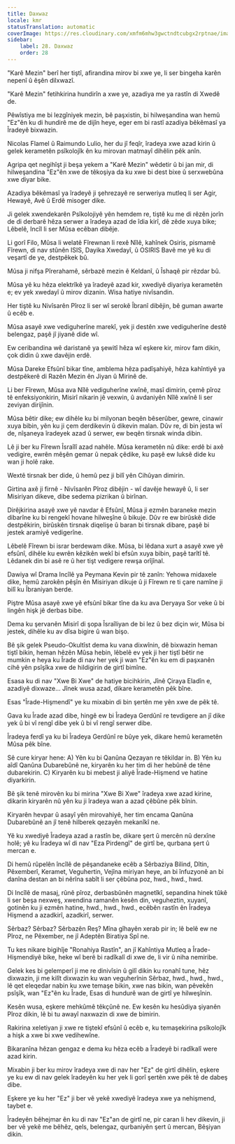 ```yaml
---
title: Daxwaz
locale: kmr
statusTranslation: automatic
coverImage: https://res.cloudinary.com/xmfm6mhw3gwctndtcubgx2rptnae/image/upload/v1740468922/small_cover_tratado_de_psicologia_revolucionaria_a4c0dca4e0.webp
sidebar:
    label: 28. Daxwaz
    order: 28
---
```

"Karê Mezin" berî her tiştî, afirandina mirov bi xwe ye, li ser bingeha karên nepenî û êşên dilxwazî.

"Karê Mezin" fetihkirina hundirîn a xwe ye, azadiya me ya rastîn di Xwedê de.

Pêwîstiya me bi lezgîniyek mezin, bê paşxistin, bi hilweşandina wan hemû "Ez"ên ku di hundirê me de dijîn heye, eger em bi rastî azadiya bêkêmasî ya Îradeyê bixwazin.

Nicolas Flamel û Raimundo Lulio, her du jî feqîr, îradeya xwe azad kirin û gelek kerametên psîkolojîk ên ku mirovan matmayî dihêlin pêk anîn.

Agripa qet negihîşt ji beşa yekem a "Karê Mezin" wêdetir û bi jan mir, di hilweşandina "Ez"ên xwe de têkoşiya da ku xwe bi dest bixe û serxwebûna xwe diyar bike.

Azadiya bêkêmasî ya îradeyê ji şehrezayê re serweriya mutleq li ser Agir, Hewayê, Avê û Erdê misoger dike.

Ji gelek xwendekarên Psîkolojiyê yên hemdem re, tiştê ku me di rêzên jorîn de di derbarê hêza serwer a îradeya azad de îdia kirî, dê zêde xuya bike; Lêbelê, Incîl li ser Mûsa ecêban dibêje.

Li gorî Filo, Mûsa li welatê Fîrewnan li rexê Nîlê, kahînek Osiris, pismamê Fîrewn, di nav stûnên ISIS, Dayika Xwedayî, û OSIRIS Bavê me yê ku di veşartî de ye, destpêkek bû.

Mûsa ji nifşa Pîrerahamê, sêrbazê mezin ê Keldanî, û Îshaqê pir rêzdar bû.

Mûsa yê ku hêza elektrîkê ya îradeyê azad kir, xwediyê diyariya kerametên e; ev yek xwedayî û mirov dizanin. Wisa hatiye nivîsandin.

Her tiştê ku Nivîsarên Pîroz li ser wî serokê Îbranî dibêjin, bê guman awarte û ecêb e.

Mûsa asayê xwe vediguherîne marekî, yek ji destên xwe vediguherîne destê belengaz, paşê jî jiyanê dide wî.

Ew ceribandina wê daristanê ya şewitî hêza wî eşkere kir, mirov fam dikin, çok didin û xwe davêjin erdê.

Mûsa Dareke Efsûnî bikar tîne, amblema hêza padîşahiyê, hêza kahîntiyê ya destpêkerê di Razên Mezin ên Jiyan û Mirinê de.

Li ber Fîrewn, Mûsa ava Nîlê vediguherîne xwînê, masî dimirin, çemê pîroz tê enfeksiyonkirin, Misirî nikarin jê vexwin, û avdaniyên Nîlê xwînê li ser zeviyan dirijînin.

Mûsa bêtir dike; ew dihêle ku bi milyonan beqên bêserûber, gewre, cinawir xuya bibin, yên ku ji çem derdikevin û dikevin malan. Dûv re, di bin jesta wî de, nîşaneya îradeyek azad û serwer, ew beqên tirsnak winda dibin.

Lê ji ber ku Fîrewn Îsraîlî azad nahêle. Mûsa kerametên nû dike: erdê bi axê vedigire, ewrên mêşên gemar û nepak çêdike, ku paşê ew luksê dide ku wan ji holê rake.

Wextê tirsnak ber dide, û hemû pez ji bilî yên Cihûyan dimirin.

Girtina axê ji firnê - Nivîsarên Pîroz dibêjin - wî davêje hewayê û, li ser Misiriyan dikeve, dibe sedema pizrikan û birînan.

Dirêjkirina asayê xwe yê navdar ê Efsûnî, Mûsa ji ezmên baraneke mezin dibarîne ku bi rengekî hovane hilweşîne û bikuje. Dûv re ew birûskê dide destpêkirin, birûskên tirsnak diqelişe û baran bi tirsnak dibare, paşê bi jestek aramiyê vedigerîne.

Lêbelê Fîrewn bi israr berdewam dike. Mûsa, bi lêdana xurt a asayê xwe yê efsûnî, dihêle ku ewrên kêzikên wekî bi efsûn xuya bibin, paşê tarîtî tê. Lêdanek din bi asê re û her tişt vedigere rewşa orîjînal.

Dawiya wî Drama Incîlê ya Peymana Kevin pir tê zanîn: Yehowa midaxele dike, hemû zarokên pêşîn ên Misiriyan dikuje û ji Fîrewn re ti çare namîne ji bilî ku Îbraniyan berde.

Piştre Mûsa asayê xwe yê efsûnî bikar tîne da ku ava Deryaya Sor veke û bi lingên hişk jê derbas bibe.

Dema ku şervanên Misirî di şopa Îsraîliyan de bi lez û bez diçin wir, Mûsa bi jestek, dihêle ku av dîsa bigire û wan bişo.

Bê şik gelek Pseudo-Okultîst dema ku vana dixwînin, dê bixwazin heman tiştî bikin, heman hêzên Mûsa hebin, lêbelê ev yek ji her tiştî bêtir ne mumkin e heya ku Îrade di nav her yek ji wan "Ez"ên ku em di paşxanên cihê yên psîşîka xwe de hildigirin de girtî bimîne.

Esasa ku di nav "Xwe Bi Xwe" de hatiye bicihkirin, Jînê Çiraya Eladîn e, azadiyê dixwaze... Jînek wusa azad, dikare kerametên pêk bîne.

Esas "Îrade-Hişmendî" ye ku mixabin di bin şertên me yên xwe de pêk tê.

Gava ku Îrade azad dibe, hingê ew bi Îradeya Gerdûnî re tevdigere an jî dike yek û bi vî rengî dibe yek û bi vî rengî serwer dibe.

Îradeya ferdî ya ku bi Îradeya Gerdûnî re bûye yek, dikare hemû kerametên Mûsa pêk bîne.

Sê cure kiryar hene: A) Yên ku bi Qanûna Qezayan re têkildar in. B) Yên ku aîdî Qanûna Dubarebûnê ne, kiryarên ku her tim di her hebûnê de têne dubarekirin. C) Kiryarên ku bi mebest ji aliyê Îrade-Hişmend ve hatine diyarkirin.

Bê şik tenê mirovên ku bi mirina "Xwe Bi Xwe" îradeya xwe azad kirine, dikarin kiryarên nû yên ku ji îradeya wan a azad çêbûne pêk bînin.

Kiryarên hevpar û asayî yên mirovahiyê, her tim encama Qanûna Dubarebûnê an jî tenê hilberek qezayên mekanîkî ne.

Yê ku xwediyê Îradeya azad a rastîn be, dikare şert û mercên nû derxîne holê; yê ku Îradeya wî di nav "Eza Pirdengî" de girtî be, qurbana şert û mercan e.

Di hemû rûpelên încîlê de pêşandaneke ecêb a Sêrbaziya Bilind, Dîtin, Pêxemberî, Keramet, Veguhertin, Vejîna miriyan heye, an bi înfuzyonê an bi danîna destan an bi nêrîna sabît li ser çêbûna poz, hwd., hwd., hwd.

Di Incîlê de masaj, rûnê pîroz, derbasbûnên magnetîkî, sepandina hinek tûkê li ser beşa nexweş, xwendina ramanên kesên din, veguheztin, xuyanî, gotinên ku ji ezmên hatine, hwd., hwd., hwd., ecêbên rastîn ên Îradeya Hişmend a azadkirî, azadkirî, serwer.

Sêrbaz? Sêrbaz? Sêrbazên Reş? Mîna gîhayên xerab pir in; lê belê ew ne Pîroz, ne Pêxember, ne jî Adeptên Biratiya Spî ne.

Tu kes nikare bigihîje "Ronahiya Rastîn", an jî Kahîntiya Mutleq a Îrade-Hişmendiyê bike, heke wî berê bi radîkalî di xwe de, li vir û niha nemiribe.

Gelek kes bi gelemperî ji me re dinivîsin û gilî dikin ku ronahî tune, hêz dixwazin, ji me kilît dixwazin ku wan veguherînin Sêrbaz, hwd., hwd., hwd., lê qet eleqedar nabin ku xwe temaşe bikin, xwe nas bikin, wan pêvekên psîşîk, wan "Ez"ên ku Îrade, Esas di hundurê wan de girtî ye hilweşînin.

Kesên wusa, eşkere mehkûmê têkçûnê ne. Ew kesên ku hesûdiya şiyanên Pîroz dikin, lê bi tu awayî naxwazin di xwe de bimirin.

Rakirina xeletiyan ji xwe re tiştekî efsûnî û ecêb e, ku temaşekirina psîkolojîk a hişk a xwe bi xwe vedihewîne.

Bikaranîna hêzan gengaz e dema ku hêza ecêb a Îradeyê bi radîkalî were azad kirin.

Mixabin ji ber ku mirov îradeya xwe di nav her "Ez" de girtî dihêlin, eşkere ye ku ew di nav gelek îradeyên ku her yek li gorî şertên xwe pêk tê de dabeş dibe.

Eşkere ye ku her "Ez" ji ber vê yekê xwediyê îradeya xwe ya nehişmend, taybet e.

Îradeyên bêhejmar ên ku di nav "Ez"an de girtî ne, pir caran li hev dikevin, ji ber vê yekê me bêhêz, qels, belengaz, qurbaniyên şert û mercan, Bêşiyan dikin.

